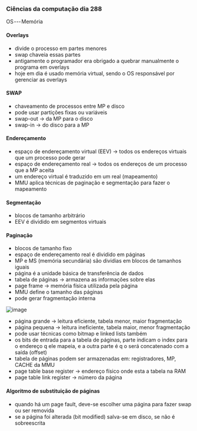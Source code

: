 




### Ciências da computação dia 288

OS --- Memória

#### Overlays

-   divide o processo em partes menores
-   swap chaveia essas partes
-   antigamente o programador era obrigado a quebrar manualmente o
    programa em overlays
-   hoje em dia é usado memória virtual, sendo o OS responsável por
    gerenciar as overlays

#### SWAP

-   chaveamento de processos entre MP e disco
-   pode usar partições fixas ou variáveis
-   swap-out → da MP para o disco
-   swap-in → do disco para a MP








#### Endereçamento

-   espaço de endereçamento virtual (EEV) → todos os endereços virtuais
    que um processo pode gerar
-   espaço de endereçamento real → todos os endereços de um processo que
    a MP aceita
-   um endereço virtual é traduzido em um real (mapeamento)
-   MMU aplica técnicas de paginação e segmentação para fazer o
    mapeamento

#### Segmentação

-   blocos de tamanho arbitrário
-   EEV é dividido em segmentos virtuais

#### Paginação

-   blocos de tamanho fixo
-   espaço de endereçamento real é dividido em páginas
-   MP e MS (memória secundária) são dividias em blocos de tamanhos
    iguais
-   página é a unidade básica de transferência de dados
-   tabela de páginas → armazena as informações sobre elas
-   page frame → memória física utilizada pela página
-   MMU define o tamanho das páginas
-   pode gerar fragmentação interna

![image](https://cdn-images-1.medium.com/max/800/1*imlqpPI-sOrls_afIAsfBQ.png)

-   página grande → leitura eficiente, tabela menor, maior fragmentação
-   página pequena → leitura ineficiente, tabela maior, menor
    fragmentação
-   pode usar técnicas como bitmap e linked lists também
-   os bits de entrada para a tabela de páginas, parte indicam o index
    para o endereço q ele mapeia, e a outra parte é q o será concatenado
    com a saída (offset)
-   tabela de páginas podem ser armazenadas em: registradores, MP, CACHE
    da MMU
-   page table base register → endereço físico onde esta a tabela na RAM
-   page table link register → número da página

#### Algoritmo de substituição de páginas

-   quando há um page fault, deve-se escolher uma página para fazer swap
    ou ser removida
-   se a página foi alterada (bit modified) salva-se em disco, se não é
    sobreescrita


